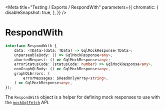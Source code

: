 
<Meta
    title="Testing / Exports / RespondWith"
    parameters={{
        chromatic: {
            disableSnapshot: true,
        },
    }}
/>

# RespondWith

```ts
interface RespondWith {
    data: <TData>(data: TData) => GqlMockResponse<TData>;
    unparseableBody: () => GqlMockResponse<any>;
    abortedRequest: () => GqlMockResponse<any>;
    errorStatusCode: (statusCode: number) => GqlMockResponse<any>,
    nonGraphQLBody: () => GqlMockResponse<any>,
    graphQLErrors: (
        errorMessages: $ReadOnlyArray<string>,
    ) => GqlMockResponse<any>,
});
```

The `RespondWith` object is a helper for defining mock responses to use with the [`mockGqlFetch`](/docs/testing-exports-mockgqlfetch--page) API.
